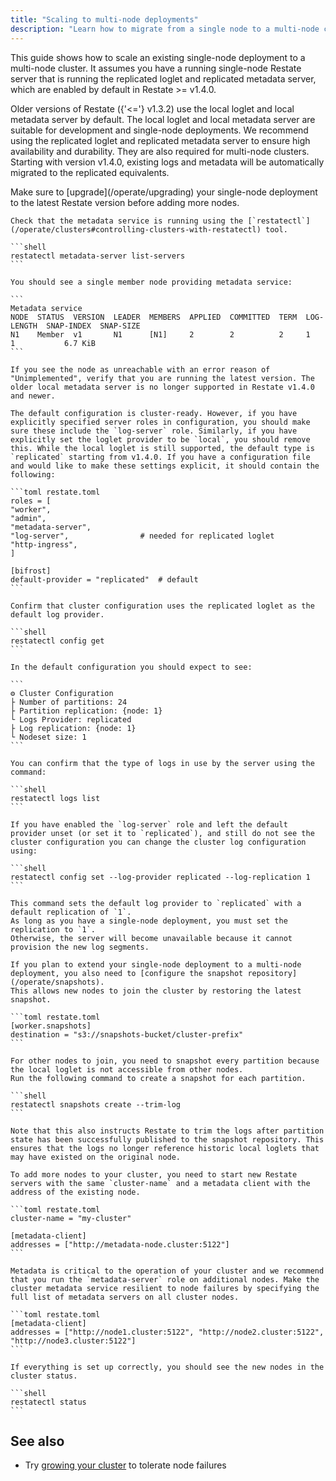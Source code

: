 ```yaml
---
title: "Scaling to multi-node deployments"
description: "Learn how to migrate from a single node to a multi-node cluster using the replicated loglet and replicated metadata server."
---
```


This guide shows how to scale an existing single-node deployment to a multi-node cluster. It assumes you have a running single-node Restate server that is running the replicated loglet and replicated metadata server, which are enabled by default in Restate >= v1.4.0.

Older versions of Restate ({'<='} v1.3.2) use the local loglet and local metadata server by default. The local loglet and local metadata server are suitable for development and single-node deployments. We recommend using the replicated loglet and replicated metadata server to ensure high availability and durability. They are also required for multi-node clusters. Starting with version v1.4.0, existing logs and metadata will be automatically migrated to the replicated equivalents.



<Steps>
<Step title={"Upgrade to latest Restate version"}>
Make sure to [upgrade](/operate/upgrading) your single-node deployment to the latest Restate version before adding more nodes.
</Step>
<Step title="Verify that node is running the replicated metadata server">

    Check that the metadata service is running using the [`restatectl`](/operate/clusters#controlling-clusters-with-restatectl) tool.

    ```shell
    restatectl metadata-server list-servers
    ```

    You should see a single member node providing metadata service:

    ```
    Metadata service
    NODE  STATUS  VERSION  LEADER  MEMBERS  APPLIED  COMMITTED  TERM  LOG-LENGTH  SNAP-INDEX  SNAP-SIZE
    N1    Member  v1       N1      [N1]     2        2          2     1           1           6.7 KiB
    ```

    If you see the node as unreachable with an error reason of "Unimplemented", verify that you are running the latest version. The older local metadata server is no longer supported in Restate v1.4.0 and newer.

</Step>

<Step title="Verify that node is running the replicated loglet">

    The default configuration is cluster-ready. However, if you have explicitly specified server roles in configuration, you should make sure these include the `log-server` role. Similarly, if you have explicitly set the loglet provider to be `local`, you should remove this. While the local loglet is still supported, the default type is `replicated` starting from v1.4.0. If you have a configuration file and would like to make these settings explicit, it should contain the following:

    ```toml restate.toml
    roles = [
    "worker",
    "admin",
    "metadata-server",
    "log-server",                # needed for replicated loglet
    "http-ingress",
    ]

    [bifrost]
    default-provider = "replicated"  # default
    ```

    Confirm that cluster configuration uses the replicated loglet as the default log provider.

    ```shell
    restatectl config get
    ```

    In the default configuration you should expect to see:

    ```
    ⚙️ Cluster Configuration
    ├ Number of partitions: 24
    ├ Partition replication: {node: 1}
    └ Logs Provider: replicated
    ├ Log replication: {node: 1}
    └ Nodeset size: 1
    ```

    You can confirm that the type of logs in use by the server using the command:

    ```shell
    restatectl logs list
    ```

    If you have enabled the `log-server` role and left the default provider unset (or set it to `replicated`), and still do not see the cluster configuration you can change the cluster log configuration using:

    ```shell
    restatectl config set --log-provider replicated --log-replication 1
    ```

    This command sets the default log provider to `replicated` with a default replication of `1`.
    As long as you have a single-node deployment, you must set the replication to `1`.
    Otherwise, the server will become unavailable because it cannot provision the new log segments.

</Step>

<Step title="Configure snapshot repository">

    If you plan to extend your single-node deployment to a multi-node deployment, you also need to [configure the snapshot repository](/operate/snapshots).
    This allows new nodes to join the cluster by restoring the latest snapshot.

    ```toml restate.toml
    [worker.snapshots]
    destination = "s3://snapshots-bucket/cluster-prefix"
    ```

</Step>

<Step title="Create snapshots to allow other nodes to join">

    For other nodes to join, you need to snapshot every partition because the local loglet is not accessible from other nodes.
    Run the following command to create a snapshot for each partition.

    ```shell
    restatectl snapshots create --trim-log
    ```

    Note that this also instructs Restate to trim the logs after partition state has been successfully published to the snapshot repository. This ensures that the logs no longer reference historic local loglets that may have existed on the original node.

</Step>

<Step title="Turn a single-node into a multi-node deployment">

    To add more nodes to your cluster, you need to start new Restate servers with the same `cluster-name` and a metadata client with the address of the existing node.

    ```toml restate.toml
    cluster-name = "my-cluster"

    [metadata-client]
    addresses = ["http://metadata-node.cluster:5122"]
    ```

    Metadata is critical to the operation of your cluster and we recommend that you run the `metadata-server` role on additional nodes. Make the cluster metadata service resilient to node failures by specifying the full list of metadata servers on all cluster nodes.

    ```toml restate.toml
    [metadata-client]
    addresses = ["http://node1.cluster:5122", "http://node2.cluster:5122", "http://node3.cluster:5122"]
    ```

</Step>

<Step title="Verify that your cluster consists of multiple nodes">

    If everything is set up correctly, you should see the new nodes in the cluster status.

    ```shell
    restatectl status
    ```

</Step>

<Step title="🎉 Congratulations, you migrated your single-node deployment to a multi-node deployment!"/>
</Steps>

## See also

- Try [growing your cluster](/operate/clusters#growing-the-cluster) to tolerate node failures
